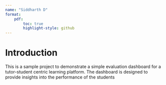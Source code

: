 ```yaml
---
name: "Siddharth D"
format: 
    pdf: 
        toc: true
        highlight-style: github
---
```


# Introduction

This is a sample project to demonstrate a simple evaluation dashboard for a tutor-student centric learning platform. The dashboard is designed to provide insights into the performance of the students 